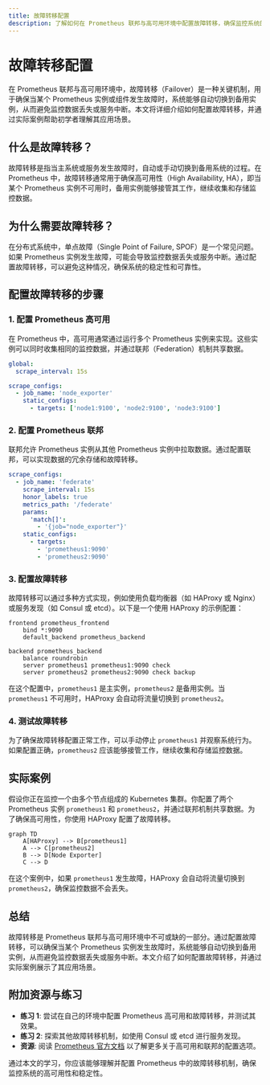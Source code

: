 ```yaml
---
title: 故障转移配置
description: 了解如何在 Prometheus 联邦与高可用环境中配置故障转移，确保监控系统的稳定性和可靠性。
---
```


# 故障转移配置

在 Prometheus 联邦与高可用环境中，故障转移（Failover）是一种关键机制，用于确保当某个 Prometheus 实例或组件发生故障时，系统能够自动切换到备用实例，从而避免监控数据丢失或服务中断。本文将详细介绍如何配置故障转移，并通过实际案例帮助初学者理解其应用场景。

## 什么是故障转移？

故障转移是指当主系统或服务发生故障时，自动或手动切换到备用系统的过程。在 Prometheus 中，故障转移通常用于确保高可用性（High Availability, HA），即当某个 Prometheus 实例不可用时，备用实例能够接管其工作，继续收集和存储监控数据。

## 为什么需要故障转移？

在分布式系统中，单点故障（Single Point of Failure, SPOF）是一个常见问题。如果 Prometheus 实例发生故障，可能会导致监控数据丢失或服务中断。通过配置故障转移，可以避免这种情况，确保系统的稳定性和可靠性。

## 配置故障转移的步骤

### 1. 配置 Prometheus 高可用

在 Prometheus 中，高可用通常通过运行多个 Prometheus 实例来实现。这些实例可以同时收集相同的监控数据，并通过联邦（Federation）机制共享数据。

```yaml
global:
  scrape_interval: 15s

scrape_configs:
  - job_name: 'node_exporter'
    static_configs:
      - targets: ['node1:9100', 'node2:9100', 'node3:9100']
```

### 2. 配置 Prometheus 联邦

联邦允许 Prometheus 实例从其他 Prometheus 实例中拉取数据。通过配置联邦，可以实现数据的冗余存储和故障转移。

```yaml
scrape_configs:
  - job_name: 'federate'
    scrape_interval: 15s
    honor_labels: true
    metrics_path: '/federate'
    params:
      'match[]':
        - '{job="node_exporter"}'
    static_configs:
      - targets:
        - 'prometheus1:9090'
        - 'prometheus2:9090'
```

### 3. 配置故障转移

故障转移可以通过多种方式实现，例如使用负载均衡器（如 HAProxy 或 Nginx）或服务发现（如 Consul 或 etcd）。以下是一个使用 HAProxy 的示例配置：

```haproxy
frontend prometheus_frontend
    bind *:9090
    default_backend prometheus_backend

backend prometheus_backend
    balance roundrobin
    server prometheus1 prometheus1:9090 check
    server prometheus2 prometheus2:9090 check backup
```

在这个配置中，`prometheus1` 是主实例，`prometheus2` 是备用实例。当 `prometheus1` 不可用时，HAProxy 会自动将流量切换到 `prometheus2`。

### 4. 测试故障转移

为了确保故障转移配置正常工作，可以手动停止 `prometheus1` 并观察系统行为。如果配置正确，`prometheus2` 应该能够接管工作，继续收集和存储监控数据。

## 实际案例

假设你正在监控一个由多个节点组成的 Kubernetes 集群。你配置了两个 Prometheus 实例 `prometheus1` 和 `prometheus2`，并通过联邦机制共享数据。为了确保高可用性，你使用 HAProxy 配置了故障转移。

```mermaid
graph TD
    A[HAProxy] --> B[prometheus1]
    A --> C[prometheus2]
    B --> D[Node Exporter]
    C --> D
```

在这个案例中，如果 `prometheus1` 发生故障，HAProxy 会自动将流量切换到 `prometheus2`，确保监控数据不会丢失。

## 总结

故障转移是 Prometheus 联邦与高可用环境中不可或缺的一部分。通过配置故障转移，可以确保当某个 Prometheus 实例发生故障时，系统能够自动切换到备用实例，从而避免监控数据丢失或服务中断。本文介绍了如何配置故障转移，并通过实际案例展示了其应用场景。

## 附加资源与练习

- **练习 1**: 尝试在自己的环境中配置 Prometheus 高可用和故障转移，并测试其效果。
- **练习 2**: 探索其他故障转移机制，如使用 Consul 或 etcd 进行服务发现。
- **资源**: 阅读 [Prometheus 官方文档](https://prometheus.io/docs/) 以了解更多关于高可用和联邦的配置选项。

通过本文的学习，你应该能够理解并配置 Prometheus 中的故障转移机制，确保监控系统的高可用性和稳定性。